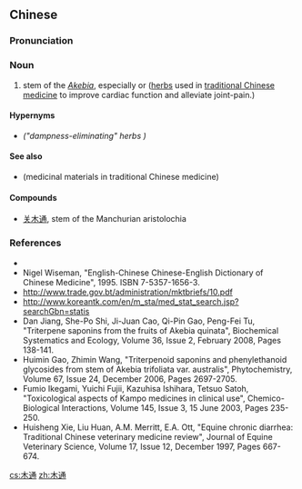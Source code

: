 ==Chinese==
{{zh-forms}}

===Pronunciation===
{{zh-pron
|m=mùtōng
|cat=n
}}

===Noun===
{{zh-noun}}

# stem of the ''[[Akebia]]'', especially {{taxlink|Akebia quinata|species|noshow=1}} or {{taxlink|Akebia trifoliata|species|noshow=1}} ([[herb]]s used in [[traditional Chinese medicine]] to improve cardiac function and alleviate joint-pain.)

====Hypernyms====
* {{l|zh|利湿药}} ''("dampness-eliminating" herbs )''

====See also====
* {{l|zh|药材}} (medicinal materials in traditional Chinese medicine)

====Compounds====
* [[关木通]], stem of the Manchurian aristolochia

===References===
* {{pedialite|木通|lang=zh}}
* Nigel Wiseman, "English-Chinese Chinese-English Dictionary of Chinese Medicine", 1995. ISBN 7-5357-1656-3.
* http://www.trade.gov.bt/administration/mktbriefs/10.pdf
* http://www.koreantk.com/en/m_sta/med_stat_search.jsp?searchGbn=statis
* Dan Jiang, She-Po Shi, Ji-Juan Cao, Qi-Pin Gao, Peng-Fei Tu, "Triterpene saponins from the fruits of Akebia quinata", Biochemical Systematics and Ecology, Volume 36, Issue 2, February 2008, Pages 138-141.
* Huimin Gao, Zhimin Wang, "Triterpenoid saponins and phenylethanoid glycosides from stem of Akebia trifoliata var. australis", Phytochemistry, Volume 67, Issue 24, December 2006, Pages 2697-2705.
* Fumio Ikegami, Yuichi Fujii, Kazuhisa Ishihara, Tetsuo Satoh, "Toxicological aspects of Kampo medicines in clinical use", Chemico-Biological Interactions, Volume 145, Issue 3, 15 June 2003, Pages 235-250.
* Huisheng Xie, Liu Huan, A.M. Merritt, E.A. Ott, "Equine chronic diarrhea: Traditional Chinese veterinary medicine review", Journal of Equine Veterinary Science, Volume 17, Issue 12, December 1997, Pages 667-674.

[[cs:木通]]
[[zh:木通]]